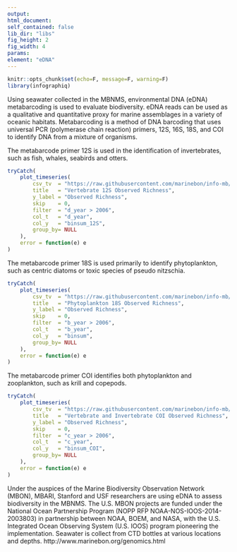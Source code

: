 ```yaml
---
output:
html_document:
self_contained: false
lib_dir: "libs"
fig_height: 2
fig_width: 4
params:
element: "eDNA"
---
```


```r
knitr::opts_chunk$set(echo=F, message=F, warning=F)
library(infographiq)
```

<base target="_parent">
Using seawater collected in the MBNMS, environmental DNA (eDNA) metabarcoding is used to evaluate biodiversity.  eDNA reads can be used as a qualitative and quantitative proxy for marine assemblages in a variety of oceanic habitats. Metabarcoding is a method of DNA barcoding that uses universal PCR (polymerase chain reaction) primers, 12S, 16S, 18S, and COI to identify DNA from a mixture of organisms.
<p></p>
The metabarcode primer 12S is used in the identification of invertebrates, such as fish, whales, seabirds and otters.

```r
tryCatch(
    plot_timeseries(
        csv_tv  = "https://raw.githubusercontent.com/marinebon/info-mb/master/prep/data/eDNA/eDNA_richness_12S.csv",
        title   = "Vertebrate 12S Observed Richness",
        y_label = "Observed Richness",
        skip    = 0,
        filter  = "d_year > 2006",
        col_t   = "d_year",
        col_y   = "binsum_12S",
        group_by= NULL
    ),
    error = function(e) e
)
```
The metabarcode primer 18S is used primarily to identify phytoplankton, such as centric diatoms or toxic species of pseudo nitzschia.

```r
tryCatch(
    plot_timeseries(
        csv_tv  = "https://raw.githubusercontent.com/marinebon/info-mb/master/prep/data/eDNA/eDNA_richness_18S.csv",
        title   = "Phytoplankton 18S Observed Richness",
        y_label = "Observed Richness",
        skip    = 0,
        filter  = "b_year > 2006",
        col_t   = "b_year",
        col_y   = "binsum",
        group_by= NULL
    ),
    error = function(e) e
)
```
The metabarcode primer COI identifies both phytoplankton and zooplankton, such as krill and copepods.

```r
tryCatch(
    plot_timeseries(
        csv_tv  = "https://raw.githubusercontent.com/marinebon/info-mb/master/prep/data/eDNA/eDNA_richness_COI.csv",
        title   = "Vertebrate and Invertebrate COI Observed Richness",
        y_label = "Observed Richness",
        skip    = 0,
        filter  = "c_year > 2006",
        col_t   = "c_year",
        col_y   = "binsum_COI",
        group_by= NULL
    ),
    error = function(e) e
)
```
Under the auspices of the Marine Biodiversity Observation Network (MBON), MBARI, Stanford and USF researchers are using eDNA to assess biodiversity in the MBNMS. The U.S. MBON projects are funded under the National Ocean Partnership Program (NOPP RFP NOAA-NOS-IOOS-2014-2003803) in partnership between NOAA, BOEM, and NASA, with the U.S. Integrated Ocean Observing System (U.S. IOOS) program pioneering the implementation. Seawater is collect from CTD bottles at various locations and depths. http://www.marinebon.org/genomics.html
